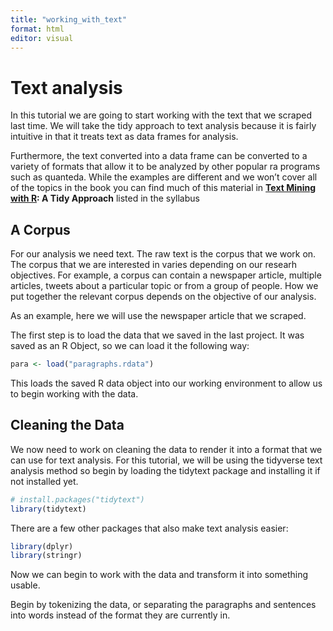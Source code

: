 ```yaml
---
title: "working_with_text"
format: html
editor: visual
---
```


# Text analysis

In this tutorial we are going to start working with the text that we scraped last time. We will take the tidy approach to text analysis because it is fairly intuitive in that it treats text as data frames for analysis.

Furthermore, the text converted into a data frame can be converted to a variety of formats that allow it to be analyzed by other popular ra programs such as quanteda. While the examples are different and we won't cover all of the topics in the book you can find much of this material in [**Text Mining with R**](https://www.tidytextmining.com/index.html "A Tidy Approach")**: A Tidy Approach** listed in the syllabus

## A Corpus

For our analysis we need text. The raw text is the corpus that we work on. The corpus that we are interested in varies depending on our researh objectives. For example, a corpus can contain a newspaper article, multiple articles, tweets about a particular topic or from a group of people. How we put together the relevant corpus depends on the objective of our analysis.

As an example, here we will use the newspaper article that we scraped.


The first step is to load the data that we saved in the last project. It was saved as an R Object, so we can load it the following way:

```r
para <- load("paragraphs.rdata")
```

This loads the saved R data object into our working environment to allow us to begin working with the data.

## Cleaning the Data

We now need to work on cleaning the data to render it into a format that we can use for text analysis. For this tutorial, we will be using the tidyverse text analysis method so begin by loading the tidytext package and installing it if not installed yet.

```r
# install.packages("tidytext")
library(tidytext)
```

There are a few other packages that also make text analysis easier:

```r
library(dplyr)
library(stringr)
```


Now we can begin to work with the data and transform it into something usable.

Begin by tokenizing the data, or separating the paragraphs and sentences into words instead of the format they are currently in.








